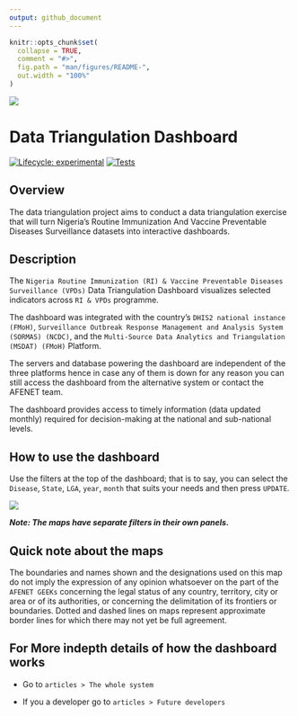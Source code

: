 ```yaml
---
output: github_document
---
```


<!-- README.md is generated from README.Rmd. Please edit that file -->

```r
knitr::opts_chunk$set(
  collapse = TRUE,
  comment = "#>",
  fig.path = "man/figures/README-",
  out.width = "100%"
)
```



<img src="man/figures/nphcda-logo.svg" align="center" />

# Data Triangulation Dashboard

<!-- badges: start -->
[![Lifecycle: experimental](https://img.shields.io/badge/lifecycle-experimental-orange.svg)](https://lifecycle.r-lib.org/articles/stages.html#experimental)
[![Tests](https://github.com/afenetgeeks/DataTriangulationStream2/actions/workflows/R-CMD-check.yaml/badge.svg)](https://github.com/afenetgeeks/DataTriangulationStream2/actions/workflows/R-CMD-check.yaml)

<!-- badges: end -->


## Overview 

The data triangulation project aims to conduct a data triangulation exercise that will turn Nigeria's Routine Immunization And Vaccine Preventable Diseases Surveillance datasets into interactive dashboards.


## Description

The `Nigeria Routine Immunization (RI) & Vaccine Preventable Diseases Surveillance (VPDs)` Data Triangulation Dashboard visualizes selected indicators across `RI & VPDs` programme.

The dashboard was integrated with the country's `DHIS2 national instance (FMoH)`, `Surveillance Outbreak Response Management and Analysis System (SORMAS) (NCDC)`, and the `Multi-Source Data Analytics and Triangulation (MSDAT) (FMoH)` Platform.

The servers and database powering the dashboard are independent of the three platforms hence in case any of them is down for any reason you can still access the dashboard from the alternative system or contact the AFENET team.

The dashboard provides access to timely information (data updated monthly) required for decision-making at the national and sub-national levels.

## How to use the dashboard

Use the filters at the top of the dashboard; that is to say, you can select the `Disease`, `State`, `LGA`, `year`, `month` that suits your needs and then press `UPDATE`.

<img src="man/figures/dashboard-inputs.png" align="center" />


***Note: The maps have separate filters in their own panels.***

## Quick note about the maps

The boundaries and names shown and the designations used on this map do not imply the expression of any opinion whatsoever on the part of the `AFENET GEEKs` concerning the legal status of any country, territory, city or area or of its authorities, or concerning the delimitation of its frontiers or boundaries. Dotted and dashed lines on maps represent approximate border lines for which there may not yet be full agreement.

## For More indepth details of how the dashboard works

- Go to  `articles > The whole system`

- If you a developer go to  `articles > Future developers`
